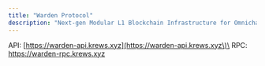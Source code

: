 ```yaml
---
title: "Warden Protocol"
description: "Next-gen Modular L1 Blockchain Infrastructure for Omnichain Applications"
---
```


API: [https://warden-api.krews.xyz](https://warden-api.krews.xyz\)\
RPC: https://warden-rpc.krews.xyz